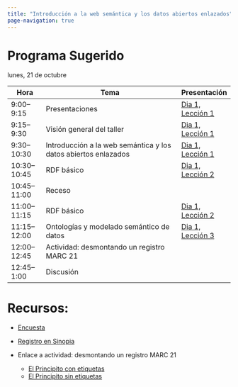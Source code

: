 ```yaml
---
title: "Introducción a la web semántica y los datos abiertos enlazados"
page-navigation: true
---
```


# Programa Sugerido

lunes, 21 de octubre

| Hora           | Tema                                                            | Presentación |
|----------------|-----------------------------------------------------------------|--------------|
| 9:00–9:15      | Presentaciones                                                  |<a href="https://slides.com/timathom/taller-bibframe-d1-l1" target="_blank">Dia 1, Lección 1 </a>|
| 9:15–9:30      | Visión general del taller                                       |<a href="https://slides.com/timathom/taller-bibframe-d1-l1" target="_blank">Dia 1, Lección 1 </a>|
| 9:30–10:30     | Introducción a la web semántica y los datos abiertos enlazados  |<a href="https://slides.com/timathom/taller-bibframe-d1-l1" target="_blank">Dia 1, Lección 1 </a>|
| 10:30–10:45    | RDF básico                                                      |<a href="https://slides.com/timathom/taller-bibframe-d1-l2" target="_blank">Dia 1, Lección 2 </a>|
| 10:45–11:00    | Receso                                                          |
| 11:00–11:15    | RDF básico                                                      |<a href="https://slides.com/timathom/taller-bibframe-d1-l2" target="_blank">Dia 1, Lección 2 </a>|
| 11:15–12:00    | Ontologías y modelado semántico de datos                        |<a href="https://slides.com/timathom/taller-bibframe-d1-l3" target="_blank">Dia 1, Lección 3 </a>|
| 12:00–12:45    | Actividad: desmontando un registro MARC 21                      |
| 12:45–1:00     | Discusión                                                       |

# Recursos:

- [Encuesta](yalesurvey.ca1.qualtrics.com/jfe/form/SV_8pnIH8rBJozsDA2)

- [Registro en Sinopia](https://stage.sinopia.io/) 

- Enlace a actividad: desmontando un registro MARC 21
  - [El Principito con etiquetas](https://yaleedu-my.sharepoint.com/:b:/g/personal/timothy_thompson_yale_edu/ET2xPf5q0X1KkJLeyR9Ws-4Bscf2wXCpi67E6Os3bkMxbA?e=ugJXB1)
  - [El Principito sin etiquetas](https://yaleedu-my.sharepoint.com/:b:/g/personal/timothy_thompson_yale_edu/EWBWbawJNPpKmhGNKGDZVyYBGLq6r5Cm1fo6nChudQBSQw?e=KhhneT)

